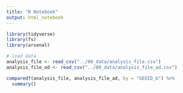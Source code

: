 ```yaml
---
title: "R Notebook"
output: html_notebook
---
```


```r
library(tidyverse)
library(fs)
library(arsenal)
```


```r
# load data
analysis_file <- read_csv("../00_data/analysis_file.csv")
analysis_file_ad <- read_csv("../00_data/analysis_file_ad.csv")

comparedf(analysis_file, analysis_file_ad, by = "GEOID_b") %>% 
  summary()
```

